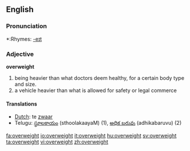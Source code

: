 ==English==

===Pronunciation===
*:Rhymes: [[Rhymes:English:-eɪt|-eɪt]]

=== Adjective ===
'''overweight'''
# being heavier than what doctors deem healthy, for a certain body type and size.
# a vehicle heavier than what is allowed for safety or legal commerce

==== Translations ====
*[[Dutch]]: te [[zwaar]]
*Telugu: [[స్థూలకాయం]] (sthoolakaayaM) (1), [[అధిక బరువు]] (adhikabaruvu) (2)

[[fa:overweight]]
[[io:overweight]]
[[it:overweight]]
[[hu:overweight]]
[[sv:overweight]]
[[ta:overweight]]
[[vi:overweight]]
[[zh:overweight]]